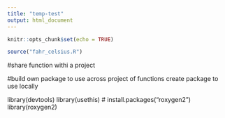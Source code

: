 ```yaml
---
title: "temp-test"
output: html_document
---
```


```r
knitr::opts_chunk$set(echo = TRUE)
```

```r
source("fahr_celsius.R")
```

#share function withi a project

#build own package to use across project of functions create package to use locally

library(devtools)
library(usethis)
# install.packages("roxygen2")
library(roxygen2)